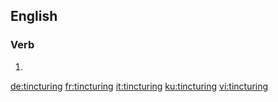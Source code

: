 ==English==

===Verb===
{{head|en|present participle}}

# {{present participle of|tincture|lang=en|nocat=1}}

[[de:tincturing]]
[[fr:tincturing]]
[[it:tincturing]]
[[ku:tincturing]]
[[vi:tincturing]]